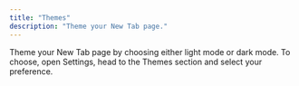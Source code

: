 ```yaml
---
title: "Themes"
description: "Theme your New Tab page."
---
```


Theme your New Tab page by choosing either light mode or dark mode. To choose, open Settings, head to the Themes section and select your preference.[
](https://flowtide.mintlify.app/customizables/mantras)